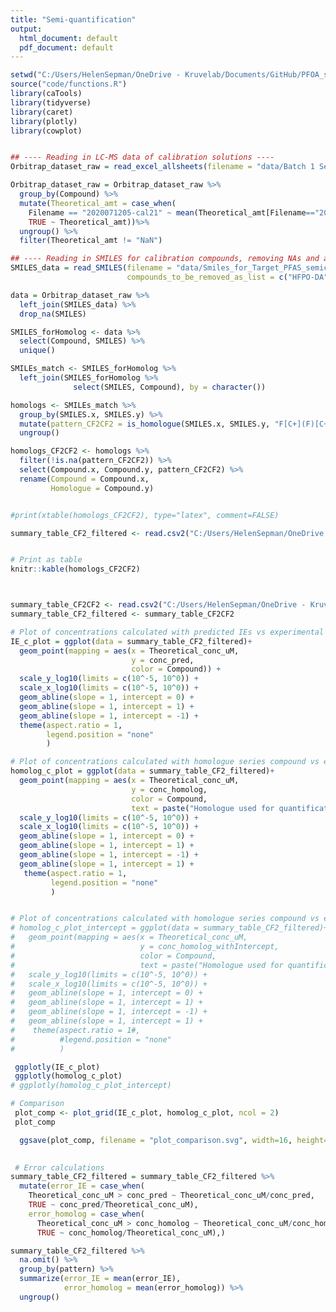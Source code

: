 ```yaml
---
title: "Semi-quantification"
output:
  html_document: default
  pdf_document: default
---
```


```r
setwd("C:/Users/HelenSepman/OneDrive - Kruvelab/Documents/GitHub/PFOA_semi_quant_HS")
source("code/functions.R")
library(caTools)
library(tidyverse)
library(caret)
library(plotly)
library(cowplot)


## ---- Reading in LC-MS data of calibration solutions ----
Orbitrap_dataset_raw = read_excel_allsheets(filename = "data/Batch 1 Semi Quant w frag.xlsx")

Orbitrap_dataset_raw = Orbitrap_dataset_raw %>% 
  group_by(Compound) %>%
  mutate(Theoretical_amt = case_when(
    Filename == "2020071205-cal21" ~ mean(Theoretical_amt[Filename=="2020071205-cal22"]),
    TRUE ~ Theoretical_amt))%>%
  ungroup() %>%
  filter(Theoretical_amt != "NaN")

## ---- Reading in SMILES for calibration compounds, removing NAs and adducts, mono PAPs, HFPO-DA ----
SMILES_data = read_SMILES(filename = "data/Smiles_for_Target_PFAS_semicolon.csv",
                          compounds_to_be_removed_as_list = c("HFPO-DA", "MeFOSE", "EtFOSE", "10:2 mono PAP", "4:2 mono PAP", "6:2 mono PAP", "8:2 mono PAP"))


```



```r
data = Orbitrap_dataset_raw %>%
  left_join(SMILES_data) %>%
  drop_na(SMILES)

SMILES_forHomolog <- data %>%
  select(Compound, SMILES) %>%
  unique()

SMILEs_match <- SMILES_forHomolog %>%
  left_join(SMILES_forHomolog %>%
              select(SMILES, Compound), by = character())

homologs <- SMILEs_match %>%
  group_by(SMILES.x, SMILES.y) %>%
  mutate(pattern_CF2CF2 = is_homologue(SMILES.x, SMILES.y, "F[C+](F)[C+](F)F")) %>% 
  ungroup()

homologs_CF2CF2 <- homologs %>%
  filter(!is.na(pattern_CF2CF2)) %>%
  select(Compound.x, Compound.y, pattern_CF2CF2) %>%
  rename(Compound = Compound.x, 
         Homologue = Compound.y)


#print(xtable(homologs_CF2CF2), type="latex", comment=FALSE) 
```


```r
summary_table_CF2_filtered <- read.csv2("C:/Users/HelenSepman/OneDrive - Kruvelab/Helen_phd/Topics_exp_codes/Lara_PFAS/Melanie/summary_table_CF2_withintercept_filtered.csv")


# Print as table
knitr::kable(homologs_CF2CF2)



summary_table_CF2CF2 <- read.csv2("C:/Users/HelenSepman/OneDrive - Kruvelab/Helen_phd/Topics_exp_codes/Lara_PFAS/Melanie/summary_table_CF2CF2_filtered.csv")
summary_table_CF2_filtered <- summary_table_CF2CF2

# Plot of concentrations calculated with predicted IEs vs experimental
IE_c_plot = ggplot(data = summary_table_CF2_filtered)+
  geom_point(mapping = aes(x = Theoretical_conc_uM,
                           y = conc_pred,
                           color = Compound)) +
  scale_y_log10(limits = c(10^-5, 10^0)) +
  scale_x_log10(limits = c(10^-5, 10^0)) +
  geom_abline(slope = 1, intercept = 0) +
  geom_abline(slope = 1, intercept = 1) +
  geom_abline(slope = 1, intercept = -1) +
  theme(aspect.ratio = 1,
        legend.position = "none"
        )

# Plot of concentrations calculated with homologue series compound vs experimental
homolog_c_plot = ggplot(data = summary_table_CF2_filtered)+
  geom_point(mapping = aes(x = Theoretical_conc_uM,
                           y = conc_homolog,
                           color = Compound,
                           text = paste("Homologue used for quantification:", Compound_homolog, sep = " "))) +
  scale_y_log10(limits = c(10^-5, 10^0)) +
  scale_x_log10(limits = c(10^-5, 10^0)) +
  geom_abline(slope = 1, intercept = 0) +
  geom_abline(slope = 1, intercept = 1) +
  geom_abline(slope = 1, intercept = -1) +
  geom_abline(slope = 1, intercept = 1) +
   theme(aspect.ratio = 1,
         legend.position = "none"
         )


# Plot of concentrations calculated with homologue series compound vs experimental
# homolog_c_plot_intercept = ggplot(data = summary_table_CF2_filtered)+
#   geom_point(mapping = aes(x = Theoretical_conc_uM,
#                            y = conc_homolog_withIntercept,
#                            color = Compound,
#                            text = paste("Homologue used for quantification:", Compound_homolog, sep = " "))) +
#   scale_y_log10(limits = c(10^-5, 10^0)) +
#   scale_x_log10(limits = c(10^-5, 10^0)) +
#   geom_abline(slope = 1, intercept = 0) +
#   geom_abline(slope = 1, intercept = 1) +
#   geom_abline(slope = 1, intercept = -1) +
#   geom_abline(slope = 1, intercept = 1) +
#    theme(aspect.ratio = 1#,
#          #legend.position = "none"
#          )

 ggplotly(IE_c_plot)
 ggplotly(homolog_c_plot)
# ggplotly(homolog_c_plot_intercept)

# Comparison
 plot_comp <- plot_grid(IE_c_plot, homolog_c_plot, ncol = 2)
 plot_comp

  ggsave(plot_comp, filename = "plot_comparison.svg", width=16, height=8, units = "cm")

 
 # Error calculations
summary_table_CF2_filtered = summary_table_CF2_filtered %>%
  mutate(error_IE = case_when(
    Theoretical_conc_uM > conc_pred ~ Theoretical_conc_uM/conc_pred,
    TRUE ~ conc_pred/Theoretical_conc_uM),
    error_homolog = case_when(
      Theoretical_conc_uM > conc_homolog ~ Theoretical_conc_uM/conc_homolog,
      TRUE ~ conc_homolog/Theoretical_conc_uM),)

summary_table_CF2_filtered %>%
  na.omit() %>%
  group_by(pattern) %>%
  summarize(error_IE = mean(error_IE),
            error_homolog = mean(error_homolog)) %>%
  ungroup()

```
